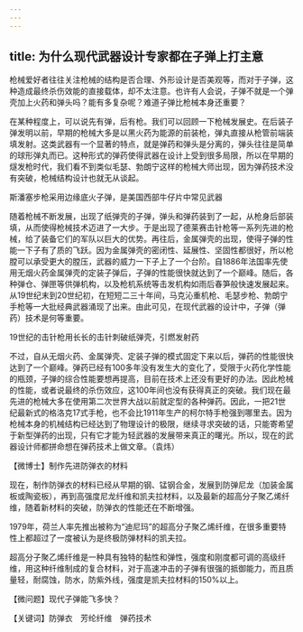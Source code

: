 ```yaml
---
---
---
```

title: 为什么现代武器设计专家都在子弹上打主意
---




枪械爱好者往往关注枪械的结构是否合理、外形设计是否美观等，而对于子弹，这种造成最终杀伤效能的直接载体，却不太注意。也许有人会说，子弹不就是一个弹壳加上火药和弹头吗？能有多复杂呢？难道子弹比枪械本身还重要？

在某种程度上，可以说先有弹，后有枪。我们可以回顾一下枪械发展史。在后装子弹发明以前，早期的枪械大多是以黑火药为能源的前装枪，弹丸直接从枪管前端装填发射。这类武器有一个显著的特点，就是弹药和弹头是分离的，弹头往往是简单的球形弹丸而已。这种形式的弹药使得武器在设计上受到很多局限，所以在早期的燧发枪时代，我们看不到类似毛瑟、勃朗宁这样的枪械大师出现，因为弹药技术没有突破，枪械结构设计也就无从谈起。

斯潘塞步枪采用边缘底火子弹，是美国西部牛仔片中常见武器





随着枪械不断发展，出现了纸弹壳的子弹，弹头和弹药装到了一起，从枪身后部装填，从而使得枪械技术迈进了一大步。于是出现了德莱赛击针枪等一系列先进的枪械，给了装备它们的军队以巨大的优势。再往后，金属弹壳的出现，使得子弹的性能一下子有了质的飞跃。因为金属弹壳的密闭性、延展性、坚固性都很好，所以枪膛可以承受更大的膛压，武器的威力一下子上了一个台阶。自1886年法国率先使用无烟火药金属弹壳的定装子弹后，子弹的性能很快就达到了一个巅峰。随后，各种弹仓、弹匣等供弹机构，以及枪机系统等击发机构如雨后春笋般快速发展起来。从19世纪末到20世纪初，在短短二三十年间，马克沁重机枪、毛瑟步枪、勃朗宁手枪等一大批经典武器涌现了出来。由此可见，在现代武器的设计中，子弹（弹药）技术是何等重要。

19世纪的击针枪用长长的击针刺破纸弹壳，引燃发射药



不过，自从无烟火药、金属弹壳、定装子弹的模式固定下来以后，弹药的性能很快达到了一个巅峰。弹药已经有100多年没有发生大的变化了，受限于火药化学性能的瓶颈，子弹的综合性能要想再提高，目前在技术上还没有更好的办法。因此枪械的性能，或者说最终的杀伤效应，这100年间也没有获得真正的突破。我们现在最先进的枪械大多在使用第二次世界大战以前就定型的各种弹药。因此，一把21世纪最新式的格洛克17式手枪，也不会比1911年生产的柯尔特手枪强到哪里去。因为枪械本身的机械结构已经达到了物理设计的极限，继续寻求突破的话，只能寄希望于新型弹药的出现，只有它才能为轻武器的发展带来真正的曙光。所以，现在的武器设计师都拼命想在弹药技术上做文章。（袁炜）





【微博士】制作先进防弹衣的材料

现在，制作防弹衣的材料已经从早期的钢、锰钢合金，发展到防弹尼龙（加装金属板或陶瓷板），再到高强度尼龙纤维和凯夫拉材料，以及最新的超高分子聚乙烯纤维，随着新材料的突破，防弹衣的性能还在不断增强。

1979年，荷兰人率先推出被称为“迪尼玛”的超高分子聚乙烯纤维，在很多重要特性上都超过了一度被认为是终极防弹材料的凯夫拉。

超高分子聚乙烯纤维是一种具有独特的黏性和弹性，强度和刚度都可调的高级纤维，用这种纤维制成的复合材料，对于高速冲击的子弹有很强的抵御能力，而且质量轻，耐腐蚀，防水，防紫外线，强度是凯夫拉材料的150%以上。

【微问题】现代子弹能飞多快？

【关键词】防弹衣　芳纶纤维　弹药技术